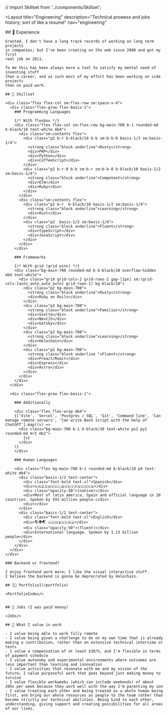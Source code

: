// import Skillset from '../components/Skillset';


<Layout
  title="Engineering"
  description="Technical prowess and jobs history; sort of like a resumé"
  nav="engineering"
>
  <div class="px4 pt4 mx-auto max-w-screen-md markdown">
    ## 🏃 Experience

    Granted, I don't have a long track records of working on long term projects
    in companies; but I've been creating on the web since 2008 and got my first
    real job on 2011.

    To me this has been always more a tool to satisfy my mental need of inventing stuff
    than a career, and as such most of my effort has been working on side projects
    than on paid work.

    ## 🔧 Skillset

    <div class="flex flex-col sm:flex-row sm:space-x-4">
      <div class="flex-grow flex-basis-1">
        ### Programming Languages

        {/* With flexbox */}
        <div class="flex flex-col sm:flex-row bg-main-700 b-1 rounded-md b-black/10 text-white mb4">
          <div class="sm:contents flex">
            <div class="p2 b-r b-black/10 b-b sm:b-b-0 basis-1/2 sm:basis-1/4">
              <strong class="block underline">Rusty</strong>
              <div>PHP</div>
              <div>Python</div>
              <div>CoffeeScript</div>
            </div>
            <div class="p2 b-r-0 b-b sm:b-r sm:b-b-0 b-black/10 basis-1/2 sm:basis-1/4">
              <strong class="block underline">Competent</strong>
              <div>Elm</div>
              <div>Ruby</div>
            </div>
          </div>
          <div class="sm:contents flex">
            <div class="p2 b-r  b-black/10 basis-1/2 sm:basis-1/4">
              <strong class="block underline">Learning</strong>
              <div>Rust</div>
            </div>
            <div class="p2  basis-1/2 sm:basis-1/4">
              <strong class="block underline">Fluent</strong>
              <div>TypeScript</div>
              <div>JavaScript</div>
            </div>
          </div>
        </div>

        ### Frameworks

        {/* With grid (grid wins) */}
        <div class="bg-main-700 rounded-md b b-black/10 overflow-hidden mb4 text-white">
          <div class="grid grid-cols-2 grid-rows-2 gap-[1px] sm:(grid-cols-[auto_auto_auto_auto] grid-rows-1) bg-black/10">
            <div class="p2 bg-main-700">
              <strong class="block underline">Rusty</strong>
              <div>Ruby on Rails</div>
            </div>
            <div class="p2 bg-main-700">
              <strong class="block underline">Familiar</strong>
              <div>Svelte</div>
              <div>NextJS</div>
              <div>Gatsby</div>
            </div>
            <div class="p2 bg-main-700">
              <strong class="block underline">Learning</strong>
              <div>Holochain</div>
            </div>
            <div class="p2 bg-main-700">
              <strong class="block underline ">Fluent</strong>
              <div>Preact/React</div>
              <div>Express</div>
              <div>Astro</div>
            </div>
          </div>
        </div>
      </div>

      <div class="flex-grow flex-basis-1">

        ### Additionally

        <div class="flex flex-wrap mb4">
        {['Vite', 'Vercel', 'Postgres / SQL', 'Git', 'Command line', 'Can manage remote servers', 'Can write Bash script with the help of ChatGPT'].map((v) =>
          <div class="bg-main-700 b-1 b-black/10 text-white px2 py1 rounded-md mr2 mb2">
            {v}
          </div>
        )}
        </div>

        ### Human Languages

        <div class="flex bg-main-700 b-1 rounded-md b-black/10 p4 text-white mb4">
          <div class="basis-1/2 text-center">
            <div class="font-bold text-xl">Spanish</div>
            <div>🇦🇷🇪🇸🇲🇽🇨🇱🇧🇴🇺🇾🇵🇪🇨🇴🇻🇪</div>
            <div class="opacity-50">(native)</div>
            <div>Most of latin america, Spain and official language in 20 countries. Spoken by 593 million people.</div>
            <div></div>
          </div>
          <div class="basis-1/2 text-center">
            <div class="font-bold text-xl">English</div>
            <div>🌎🌍🌏 🇺🇸🇬🇧🇦🇺🇳🇿</div>
            <div class="opacity-50">(fluent)</div>
            <div>International language. Spoken by 1.13 billion people</div>
          </div>
        </div>
      </div>
    </div>

    ### Backend or frontend?

    I enjoy frontend work more; I like the visual interactive stuff.
    I believe the backend is gonna be deprecrated by Holochain.

    ## [🎨 Portfolio](/portfolio)

    <PortfolioIndex/>


    ## 👔 Jobs (I was paid money)

    <Jobs/>

    ## 💎 What I value in work

    - I value being able to work fully remote
    - I value being given a challenge to do on my own time that is already making a contribution, rather than an extensive technical interview or tests
    - I value a compensation of at least $30/h, and I'm flexible in terms of payment schedule
    - I value autonomy and experimental environments where outcomes are less important than learning and innovation
    - I value activities that resonate with me and my vision of the future; I value purposeful work that goes beyond just making money to survive
    - I value flexible workweeks (which can include weekends) of about 20hs per week because they work well with the way I'm parenting my son
    - I value treating each other and being treated as a whole human being first, and bring our whole resources as people to the team rather than become strictly our technical abilities. Being kind to each other, understanding, giving support and creating possibilities for all areas of our lives.


  </div>
</Layout>

